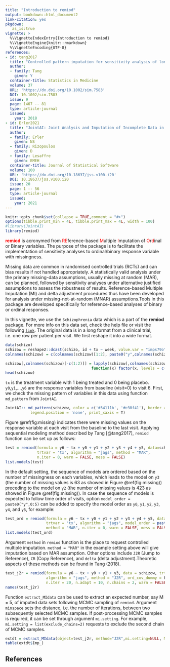 ```yaml
---
title: "Introduction to remiod"
output: bookdown::html_document2
link-citation: yes
pkgdown:
   as_is:true
vignette: >
  %\VignetteIndexEntry{Introduction to remiod}
  %\VignetteEngine{knitr::rmarkdown}
  %\VignetteEncoding{UTF-8}
references:
- id: tang2017
  title: "Controlled pattern imputation for sensitivity analysis of longitudinal binary and ordinal outcomes with nonignorable dropout"
  author:
  - family: Tang
    given: Y
  container-title: Statistics in Medicine
  volume: 37
  URL: 'https://dx.doi.org/10.1002/sim.7583'
  DOI: 10.1002/sim.7583
  issue: 9
  page: 1467 -- 81
  type: article-journal
  issued:
    year: 2018
- id: Erler2021
  title: "JointAI: Joint Analysis and Imputation of Incomplete Data in R"
  author:
  - family: Erler
    given: NS
  - family: Rizopoulos
    given: D
  - family: Lesaffre
    given: EMEH
  container-title: Journal of Statistical Software
  volume: 100
  URL: 'https://dx.doi.org/10.18637/jss.v100.i20'
  DOI: 10.18637/jss.v100.i20
  issue: 20
  page: 1 -- 56
  type: article-journal
  issued:
    year: 2021
---
```


```r
knitr::opts_chunk$set(collapse = TRUE,comment = "#>")
options(tibble.print_min = 4L, tibble.print_max = 4L, width = 100)
#library(JointAI)
library(remiod)
```
<font color="red">**remiod**</font> is acronymed from <font color="red">RE</font>ference-based <font color="red">M</font>ultiple <font color="red">I</font>mputation of <font color="red">O</font>r<font color="red">d</font>inal or Binary variables. The purpose of the package is to facilitate the implementation of sensitivity analyses to ordinal/binary response variable with missingness. 

Missing data are common in randomised controlled trials (RCTs) and can bias results if not handled appropriately. A statistically valid analysis under the primary missing-data assumptions, usually missing at random (MAR), can be planned, followed by sensitivity analyses under alternative justified assumptions to assess the robustness of results. Reference-based Multiple Imputation (MI) and delta adjustment procedures thus have been developed for analysis under missing-not-at-random (MNAR) assumptions.Tools in this package are developed specifically for reference-based analyses of binary or ordinal responses.

In this vignette, we use the `Schizophrenia` data which is a part of the **remiod** package.
For more info on this data set, check the help file or visit the following [`link`](https://hedeker.people.uic.edu/ml.html). The original data is in a long format from a clinical trial, i.e. one row per patient per visit. We first reshape it into a wide format.

```r
data(schizo)
schizow = reshape2::dcast(schizo, id + tx ~ week, value.var = "imps79o")
colnames(schizow) = c(colnames(schizow)[1:2], paste0("y",colnames(schizow)[-c(1:2)]))

schizow[,colnames(schizow)[-c(1:2)]] = lapply(schizow[,colnames(schizow)[-c(1:2)]], 
                                      function(x) factor(x, levels = c("1", "2", "3", "4"), ordered=TRUE))
head(schizow)
```
`tx` is the treatment variable with 1 being treated and 0 being placebo. `y0`,`y1`,...,`y6` are the response variables from baseline (visit=0) to visit 6. First, we check the missing pattern of variables in this data using function `md_pattern` from `JointAI`.

```r
JointAI:: md_pattern(schizow, color = c('#34111b', '#e30f41'), border = 'white',
           legend.position = 'none', print_xaxis = T)

```
  
Figure \@ref(fig:missing) indicates there were missing values on the response variable at each visit from the baseline to the last visit. Applying sequential modeling method described by Tang [@tang2017], `remiod` function can be set up as follows:

```r
test = remiod(formula = y6 ~ tx + y0 + y1 + y2 + y3 + y4 + y5, data=schizow,
              trtvar = 'tx', algorithm = "jags", method = "MAR", 
              n.iter = 0, warn = FALSE, mess = FALSE) 
list.models(test)
```
In the default setting, the sequence of models are ordered based on the number of missingness on each variables, which leads to the model on `y3` (the number of missing values is 63 as showed in Figure \@ref(fig:missing)) preceding to the model on `y2` (the number of missing values is 423 as showed in Figure \@ref(fig:missing)). In case the sequence of models is expected to follow time order of visits, option `model_order = paste0("y",0:5)` can be added to specify the model order as `y0`, `y1`, `y2`, `y3`, `y4`, and `y5`, for example:


```r
test_ord = remiod(formula = y6 ~ tx + y0 + y1 + y2 + y3 + y4 + y5, data=schizow,
                  trtvar = 'tx', algorithm = "jags", model_order = paste0("y",0:5),  
                  method = "MAR", n.iter = 0, warn = FALSE, mess = FALSE) 
list.models(test_ord)
```

Argument `method` in `remiod` function is the place to request controlled multiple imputation. `method = "MAR"` in the example setting above will give imputation based on MAR assumption. Other options include `J2R` (Jump to Reference), `CR` (Copy Reference), and `delta` (delta adjustment).Theoretic aspects of these methods can be found in Tang (2018).


```r
test_j2r = remiod(formula = y6 ~ tx + y0 + y1 + y3, data = schizow, trtvar = 'tx', 
                  algorithm = "jags", method = "J2R", ord_cov_dummy = F, 
                  n.iter = 20, n.adapt = 10, n.chains = 2, warn = FALSE, mess = FALSE) 
names(test_j2r)
```

Function `extract_MIdata` can be used to extract an expected number, say M = 5, of imputed data sets following MCMC sampling of `remiod`. Argument `minspace` sets the distance, i.e. the number of iterations, between two subsequently selected MCMC samples. If post-processing MCMC samples is required, it can be set through argument `mi.setting`. For example, `mi.setting = list(exclude_chains=2)` requests to exclude the second chain of MCMC samples.

```r
extdt = extract_MIdata(object=test_j2r, method="J2R",mi.setting=NULL, M=10, minspace=2)
table(extdt$Imp_)
```

## References



